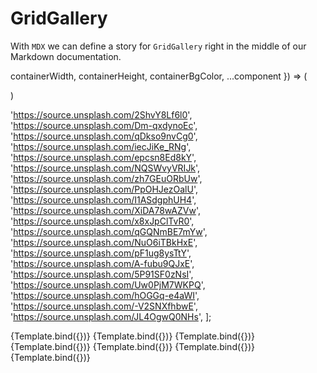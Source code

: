 
<Meta title='dsplay/Grid Gallery' component={GridGallery} />

# GridGallery

With `MDX` we can define a story for `GridGallery` right in the middle of our
Markdown documentation.

  containerWidth,
  containerHeight,
  containerBgColor,
  ...component
}) => (
  <div style={{ width: containerWidth, height: containerHeight, backgroundColor: containerBgColor }}>
    <GridGallery {...component} />
  </div>
)


  'https://source.unsplash.com/2ShvY8Lf6l0',
  'https://source.unsplash.com/Dm-qxdynoEc',
  'https://source.unsplash.com/qDkso9nvCg0',
  'https://source.unsplash.com/iecJiKe_RNg',
  'https://source.unsplash.com/epcsn8Ed8kY',
  'https://source.unsplash.com/NQSWvyVRIJk',
  'https://source.unsplash.com/zh7GEuORbUw',
  'https://source.unsplash.com/PpOHJezOalU',
  'https://source.unsplash.com/I1ASdgphUH4',
  'https://source.unsplash.com/XiDA78wAZVw',
  'https://source.unsplash.com/x8xJpClTvR0',
  'https://source.unsplash.com/qGQNmBE7mYw',
  'https://source.unsplash.com/NuO6iTBkHxE',
  'https://source.unsplash.com/pF1ug8ysTtY',
  'https://source.unsplash.com/A-fubu9QJxE',
  'https://source.unsplash.com/5P91SF0zNsI',
  'https://source.unsplash.com/Uw0PjM7WKPQ',
  'https://source.unsplash.com/hOGGq-e4aWI',
  'https://source.unsplash.com/-V2SNXfhbwE',
  'https://source.unsplash.com/JL4OgwQ0NHs',
];

<Canvas>
  <Story
    name='16:9 Landscape'
    args={{
      containerWidth: 1280,
      containerHeight: 720,
      containerBgColor,
      images,
    }}
  >
    {Template.bind({})}
  </Story>
</Canvas>

<Canvas>
  <Story
    name='16:9 Portrait'
    args={{
      containerWidth: 720,
      containerHeight: 1280,
      containerBgColor,
      images,
    }}
  >
    {Template.bind({})}
  </Story>
</Canvas>

<Canvas>
  <Story
    name='4:3 Landscape'
    args={{
      containerWidth: 1024,
      containerHeight: 748,
      containerBgColor,
      images,
    }}
  >
    {Template.bind({})}
  </Story>
</Canvas>

<Canvas>
  <Story
    name='4:3 Portrait'
    args={{
      containerWidth: 748,
      containerHeight: 1024,
      containerBgColor,
      images,
    }}
  >
    {Template.bind({})}
  </Story>
</Canvas>

<Canvas>
  <Story
    name='Square'
    args={{
      containerWidth: 640,
      containerHeight: 640,
      containerBgColor,
      images,
    }}
  >
    {Template.bind({})}
  </Story>
</Canvas>

<Canvas>
  <Story
    name='H Banner'
    args={{
      containerWidth: 1280,
      containerHeight: 100,
      containerBgColor,
      images,
    }}
  >
    {Template.bind({})}
  </Story>
</Canvas>

<Canvas>
  <Story
    name='V Banner'
    args={{
      containerWidth: 100,
      containerHeight: 1280,
      containerBgColor,
      images,
      margin: 2,
    }}
  >
    {Template.bind({})}
  </Story>
</Canvas>